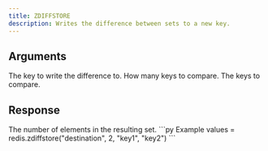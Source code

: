 ```yaml
---
title: ZDIFFSTORE
description: Writes the difference between sets to a new key.
---
```



## Arguments 

<ParamField body="destination" type="str" required>
  The key to write the difference to.
</ParamField>

<ParamField body="keys" type="int" required>
  How many keys to compare.
</ParamField>

<ParamField body="keys" type="*List[str]" required>
  The keys to compare.
</ParamField>

## Response

<ResponseField  required>
    The number of elements in the resulting set.
</ResponseField>



<RequestExample>
```py Example
values = redis.zdiffstore("destination", 2, "key1", "key2")
```
</RequestExample>
